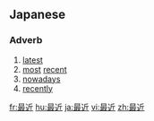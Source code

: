 ==Japanese==
{{ja-kanjitab|最|近}}
===Adverb===
{{ja-pos|k|adverb|hira=さいきん|rom=saikin}}

#[[latest]]
#[[most]] [[recent]]
#[[nowadays]]
#[[recently]]

[[fr:最近]]
[[hu:最近]]
[[ja:最近]]
[[vi:最近]]
[[zh:最近]]